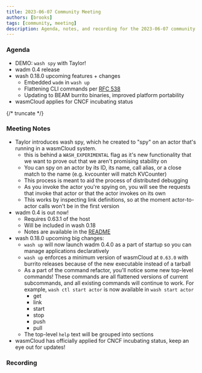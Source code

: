 ```yaml
---
title: 2023-06-07 Community Meeting
authors: [brooks]
tags: [community, meeting]
description: Agenda, notes, and recording for the 2023-06-07 community meeting
---
```



### Agenda

- DEMO: `wash spy` with Taylor!
- wadm 0.4 release
- wash 0.18.0 upcoming features + changes
  - Embedded `wadm` in `wash up`
  - Flattening CLI commands per [RFC 538](https://github.com/wasmCloud/wash/issues/538)
  - Updating to BEAM burrito binaries, improved platform portability
- wasmCloud applies for CNCF incubating status

{/* truncate */}

### Meeting Notes
- Taylor introduces wash spy, which he created to "spy" on an actor that's running in a wasmCloud system.
	- this is behind a `WASH_EXPERIMENTAL` flag as it's new functionality that we want to prove out that we aren't promising stability on
	- You can spy on an actor by its ID, its name, call alias, or a close match to the name (e.g. kvcounter will match KVCounter)
	- This process is meant to aid the process of distributed debugging
	- As you invoke the actor you're spying on, you will see the requests that invoke that actor or that the actor invokes on its own
	- This works by inspecting link definitions, so at the moment actor-to-actor calls won't be in the first version
- wadm 0.4 is out now!
	- Requires 0.63.1 of the host
	- Will be included in wash 0.18
	- Notes are available in the [README](https://github.com/wasmCloud/wadm#wasmcloud-application-deployment-manager-wadm)
- wash 0.18.0 upcoming big changes:
  - `wash up` will now launch wadm 0.4.0 as a part of startup so you can manage applications declaratively
  - `wash up` enforces a minimum version of wasmCloud at `0.63.0` with burrito releases because of the new executable instead of a tarball
  - As a part of the command refactor, you'll notice some new top-level commands! These commands are all flattened versions of current subcommands, and all existing commands will continue to work. For example, `wash ctl start actor` is now available in `wash start actor`
	  - get
	  - link
	  - start
	  - stop
	  - push
	  - pull
  - The top-level `help` text will be grouped into sections
- wasmCloud has officially applied for CNCF incubating status, keep an eye out for updates!

### Recording

<YouTube url="https://youtu.be/WDW73FgUctM" />
